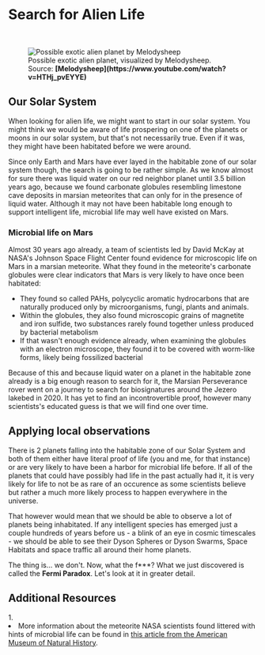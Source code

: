 
# Search for Alien Life

<ReadingTime duration="3" />
<AudioPlayer ident="search" />

<br/>
<figure>
<Image src={require(".//../../../resources/images/melody1.png")} alt="Possible exotic alien planet by Melodysheep" />
<figcaption style={{ color: "rgb(156, 156, 156)", fontSize: "14px", marginTop: "2px" }}>Possible exotic alien planet, visualized by Melodysheep. Source: <strong>[Melodysheep](https://www.youtube.com/watch?v=HTHj_pvEYYE)</strong></figcaption>
</figure>

## Our Solar System
When looking for alien life, we might want to start in our solar system. You might think we would be aware of life prospering on one of the planets or moons in our solar system, but that's not necessarily true. Even if it was, they might have been habitated before we were around.

Since only Earth and Mars have ever layed in the habitable zone of our solar system though, the search is going to be rather simple. As we know almost for sure there was liquid water on our red neighbor planet until 3.5 billion years ago, because we found carbonate globules resembling limestone cave deposits in marsian meteorites that can only for in the presence of liquid water. Although it may not have been habitable long enough to support intelligent life, microbial life may well have existed on Mars.

### Microbial life on Mars
Almost 30 years ago already, a team of scientists led by David McKay at NASA's Johnson Space Flight Center found evidence for microscopic life on Mars in a marsian meteorite. What they found in the meteorite's carbonate globules were clear indicators that Mars is very likely to have once been habitated: 

- They found so called PAHs, polycyclic aromatic hydrocarbons that are naturally produced only by microorganisms, fungi, plants and animals.
- Within the globules, they also found microscopic grains of magnetite and iron sulfide, two substances rarely found together unless produced by bacterial metabolism
- If that wasn't enough evidence already, when examining the globules with an electron microscope, they found it to be covered with worm-like forms, likely being fossilized bacterial

Because of this and because liquid water on a planet in the habitable zone already is a big enough reason to search for it, the Marsian Perseverance rover went on a journey to search for biosignatures around the Jezero lakebed in 2020. It has yet to find an incontrovertible proof, however many scientists's educated guess is that we will find one over time. 

## Applying local observations
There is 2 planets falling into the habitable zone of our Solar System and both of them either have literal proof of life (you and me, for that instance) or are very likely to have been a harbor for microbial life before. If all of the planets that could have possibly had life in the past actually had it, it is very likely for life to not be as rare of an occurence as some scientists believe but rather a much more likely process to happen everywhere in the universe. 

That however would mean that we should be able to observe a lot of planets being inhabitated. If any intelligent species has emerged just a couple hundreds of years before us - a blink of an eye in cosmic timescales - we should be able to see their Dyson Spheres or Dyson Swarms, Space Habitats and space traffic all around their home planets.

The thing is... we don't. Now, what the f***? What we just discovered is called the <strong>Fermi Paradox</strong>. Let's look at it in greater detail.


<SaveArticleSection article="alien-life-search"/>

## Additional Resources
<AdditionalResources>
  <div>
    <span>1. </span><li>More information about the meteorite NASA scientists found littered with hints of microbial life can be found in <a href="https://www.amnh.org/learn-teach/curriculum-collections/cosmic-horizons-book/fossil-microbes-mars" target="_blank">this article from the American Museum of Natural History</a>.</li>
  </div>
</AdditionalResources>


<Analytics />